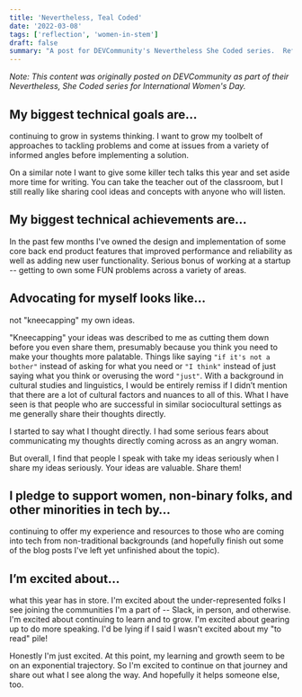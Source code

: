 ```yaml
---
title: 'Nevertheless, Teal Coded'
date: '2022-03-08'
tags: ['reflection', 'women-in-stem']
draft: false
summary: "A post for DEVCommunity's Nevertheless She Coded series.  Reflecting on the past year as a woman in tech."
---
```


_Note: This content was originally posted on DEVCommunity as part of their Nevertheless, She Coded series for International Women's Day._

## My biggest technical goals are…

continuing to grow in systems thinking. I want to grow my toolbelt of approaches to tackling problems and come at issues from a variety of informed angles before implementing a solution.

On a similar note I want to give some killer tech talks this year and set aside more time for writing. You can take the teacher out of the classroom, but I still really like sharing cool ideas and concepts with anyone who will listen.

## My biggest technical achievements are…

In the past few months I've owned the design and implementation of some core back end product features that improved performance and reliability as well as adding new user functionality. Serious bonus of working at a startup -- getting to own some FUN problems across a variety of areas.

## Advocating for myself looks like…

not "kneecapping" my own ideas.

"Kneecapping" your ideas was described to me as cutting them down before you even share them, presumably because you think you need to make your thoughts more palatable. Things like saying `"if it's not a bother"` instead of asking for what you need or `"I think"` instead of just saying what you think or overusing the word `"just"`. With a background in cultural studies and linguistics, I would be entirely remiss if I didn’t mention that there are a lot of cultural factors and nuances to all of this. What I have seen is that people who are successful in similar sociocultural settings as me generally share their thoughts directly.

I started to say what I thought directly. I had some serious fears about communicating my thoughts directly coming across as an angry woman.

But overall, I find that people I speak with take my ideas seriously when I share my ideas seriously. Your ideas are valuable. Share them!

## I pledge to support women, non-binary folks, and other minorities in tech by…

continuing to offer my experience and resources to those who are coming into tech from non-traditional backgrounds (and hopefully finish out some of the blog posts I've left yet unfinished about the topic).

## I’m excited about…

what this year has in store. I'm excited about the under-represented folks I see joining the communities I'm a part of -- Slack, in person, and otherwise. I'm excited about continuing to learn and to grow. I'm excited about gearing up to do more speaking. I'd be lying if I said I wasn't excited about my "to read" pile!

Honestly I'm just excited. At this point, my learning and growth seem to be on an exponential trajectory. So I'm excited to continue on that journey and share out what I see along the way. And hopefully it helps someone else, too.
